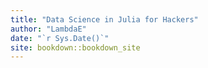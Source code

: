 ```yaml
--- 
title: "Data Science in Julia for Hackers"
author: "LambdaE"
date: "`r Sys.Date()`"
site: bookdown::bookdown_site
---
```


